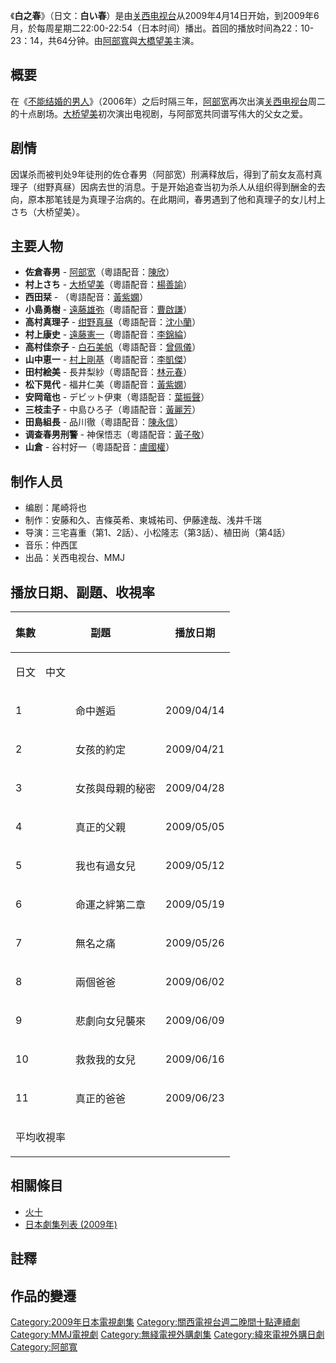 {{影集資訊
| 名稱     = 白之春
| 原名     = 白い春
| 圖片     = 
| 圖說     = 
| 類型     = 
| 原創者   =  
| 每集長   = 约54分钟
| 編劇     = 尾崎将也
| 導演     = 三宅喜重（关西电视台） <br /> 小松隆志<br />植田尚
| 演出     = [[阿部宽|阿部宽]]<br />[[大桥望美|大桥望美]]<br />[[吉高由里子|吉高由里子]]<br />[[遠藤雄弥|遠藤雄弥]]<br />[[紺野真昼|紺野真昼]]<br />[[白石美帆|白石美帆]]<br />遠藤憲一
| 主題曲   = 阪井あゆみ《横顔》 
| 片尾曲   =  
| 拍攝地   = {{日本}}
| 執行製片 = 
| 製片人   = 安藤和久（关西电视台）<br />吉條英希（关西电视台）<br />東城祐司（MMJ）<br />伊藤達哉（MMJ）<br />浅井千瑞
| 國家     = {{JPN}}
| 語言     = [[日語|日語]]
| 外景     = {{JPN}}
| 頻道     = [[关西电视台|关西电视台]]<br />MMJ
| 播出國家 = {{JPN}}
| 開始     = 2009年4月14日
| 結束     = 2009年6月23日
| 集數     = 11
| 官方網站 = http://ktv.jp/haru/index.html
| imdb_id   = 
| tv_com_id = 
}}

《'''白之春'''》（日文：'''白い春'''）是由[[关西电视台|关西电视台]]从2009年4月14日开始，到2009年6月，於每周星期二22:00-22:54（日本时间）播出。首回的播放时间為22：10-23：14，共64分钟。由[[阿部寬|阿部寬]]與[[大橋望美|大橋望美]]主演。

==概要==
在《[[不能結婚的男人_(日本電視劇)|不能结婚的男人]]》（2006年）之后时隔三年，[[阿部宽|阿部宽]]再次出演[[关西电视台|关西电视台]]周二的十点剧场。[[大桥望美|大桥望美]]初次演出电视剧，与阿部宽共同谱写伟大的父女之爱。

==剧情==
因谋杀而被判处9年徒刑的佐仓春男（阿部宽）刑满释放后，得到了前女友高村真理子（绀野真昼）因病去世的消息。于是开始追查当初为杀人从组织得到酬金的去向，原本那笔钱是为真理子治病的。在此期间，春男遇到了他和真理子的女儿村上さち（大桥望美）。

==主要人物==
*'''佐倉春男''' - [[阿部宽|阿部宽]]（粵語配音：[[陳欣_(配音員)|陳欣]]）
*'''村上さち''' - [[大桥望美|大桥望美]]（粵語配音：[[楊善諭|楊善諭]]）
*'''西田栞''' - {{lang|ja|[[吉高由里子|吉高由里子]]}}（粵語配音：[[黃紫嫻|黃紫嫻]]）
*'''小島勇樹''' - [[遠藤雄弥|遠藤雄弥]]（粵語配音：[[曹啟謙|曹啟謙]]）　
*'''高村真理子''' - [[绀野真昼|绀野真昼]]（粵語配音：[[沈小蘭|沈小蘭]]）
*'''村上康史''' - [[遠藤憲一|遠藤憲一]]（粵語配音：[[李錦綸|李錦綸]]）
*'''高村佳奈子''' - [[白石美帆|白石美帆]]（粵語配音：[[曾佩儀|曾佩儀]]）
*'''山中恵一''' - [[村上剛基|村上剛基]]（粵語配音：[[李凱傑|李凱傑]]）
*'''田村絵美''' - 長井梨紗（粵語配音：[[林元春|林元春]]）
*'''松下晃代''' - 福井仁美（粵語配音：[[黃紫嫻|黃紫嫻]]）
*'''安岡竜也''' - デビット伊東（粵語配音：[[葉振聲|葉振聲]]）
*'''三枝圭子''' - 中島ひろ子（粵語配音：[[黃麗芳|黃麗芳]]）
*'''田島組長''' - 品川徹（粵語配音：[[陳永信|陳永信]]）
*'''调查春男刑警''' - 神保悟志（粵語配音：[[黃子敬|黃子敬]]）
*'''山倉''' - 谷村好一（粵語配音：[[盧國權|盧國權]]）

==制作人员==
*编剧：尾崎将也
*制作：安藤和久、吉條英希、東城祐司、伊藤達哉、浅井千瑞
*导演：三宅喜重（第1、2話）、小松隆志（第3話）、植田尚（第4話）
*音乐：仲西匡
*出品：关西电视台、MMJ

== 播放日期、副題、收視率 ==
{| class="wikitable" style="text-align:center"
!rowspan=2|集數
!colspan=2|副題
!rowspan=2|播放日期
!rowspan=2|<!--關東-->收視率<ref>為日本關東地區，由[[Video_Research|Video Research]]社調查。</ref>
|-
!日文
!中文
|-
| 1
| {{lang|ja|命の出会い}}
| 命中邂逅
| 2009/04/14
| 13.7%
|-
| 2
| {{lang|ja|少女の約束}}
| 女孩的約定
| 2009/04/21
| <span style="color:green">10.0%</span>
|-
| 3
| {{lang|ja|少女と母の秘密}}
| 女孩與母親的秘密
| 2009/04/28
| 10.4%
|-
| 4
| {{lang|ja|本当の父親}}
| 真正的父親
| 2009/05/05
| 12.5%
|-
| 5
| {{lang|ja|俺には娘がいた}}
| 我也有過女兒
| 2009/05/12
| 11.8%
|-
| 6
| {{lang|ja|運命の絆第二章}}
| 命運之絆第二章
| 2009/05/19
| 11.9%
|-
| 7
| {{lang|ja|名乗れない痛み}}
| 無名之痛
| 2009/05/26
| 12.6%
|-
| 8
| {{lang|ja|二人のお父さん}}
| 兩個爸爸
| 2009/06/02
| 14.0%
|-
| 9
| {{lang|ja|娘を襲った悲劇}}
| 悲劇向女兒襲來
| 2009/06/09
| 12.5%
|-
| 10
| {{lang|ja|娘を救ってくれ}}
| 救救我的女兒
| 2009/06/16
| 13.9%
|-
| 11
| {{lang|ja|本当のお父さん}}
| 真正的爸爸
| 2009/06/23
| <span style="color:red">15.1%</span><ref>日本關西收視率突破20%，收視為20.6%</ref>
|-
! colspan=4|平均收視率
! 12.60%
|}

== 相關條目 ==
* [[關西電視台、富士電視台週二晚間十點連續劇|火十]]
* [[日本劇集列表_(2009年)|日本劇集列表 (2009年)]]

==註釋==
{{Reflist}}

==作品的變遷==
{{電視節目的变迁|
電視台=[[关西电视台|关西电视台]]|
播放檔次=[[關西電視台、富士電視台週二晚間十點連續劇|週二22點電視連續劇]]|
節目名稱=白之春<br />（2009.4.14 - 2009.6.23）|
上一節目=[[三角效应|三角效应]]<br />（2009.1.6 - 2008.3.17）|
下一節目=[[吸血鬼男孩|吸血鬼男孩]]<br>（2009.7.7 - 2009.9.8）|
}}
{{電視節目的變遷|
電視台={{TWN}} [[緯來日本台|緯來日本台]]|
播放檔次=[[緯來日本台#富士哈日劇|富士哈日劇]] 週一至週五 晚間22:00至23:00|
節目名稱=白色之春<br />（2009.9.23 - 2009.10.7）|
上一節目=[[絕對達令|絕對達令]]<small> 重播</span><br />(2009.9.8 - 2009.9.22)|
下一節目=[[醫龍|醫龍]]1+2<small> 重播</span><br />(2009.10.8 - 2009.11.9)|
}}
{{電視節目的變遷
|電視台={{flagicon|Hong Kong}} 香港 [[無綫劇集台|無綫劇集台]]
|播放檔次=星期日 17:30-19:15 （每次播映兩集）
|節目名稱=白色春天<br >（2010.01.17 - 2010.02.21） 
|上一節目={{link-ja|把我的腳給爸爸|みゅうの足パパにあげる}}<br />（2010.01.10）
|下一節目=[[單身情歌|單身情歌]]<br />（2010.02.28 - 2010.03.28）
|2電視台={{flagicon|Hong Kong}} 香港 [[無綫電視|無綫電視]][[翡翠台|翡翠台]]
|2播放檔次=週日 11:00至11:55
|2節目名稱=白色春天<br >（2011.03.13 - 2011.05.22） 
|2上一節目=[[CHANGE|CHANGE]]<br />（2011.01.02 - 2011.03.06）
|2下一節目=[[華麗的間諜|華麗的間諜]]<br />（2011.05.29 - 2011.07.31）
|3電視台= {{flagicon|Hong Kong}} 香港 [[高清翡翠台|高清翡翠台]]
|3播放檔次= 星期日09:00-11:00
|3節目名稱= 白色春天<br />（2012.02.12 - 2012.03.18）
|3上一節目= [[聖誕會下雪嗎|聖誕會下雪嗎]]<br />（2011.12.11 - 2012.02.12）
|3下一節目= [[華麗的間諜|華麗的間諜]]<br />（2012.04.01 - 2012.05.06）
}}

{{關西電視台週二晚間十點連續劇}}

{{DEFAULTSORT:Siroi Haru}}
[[Category:2009年日本電視劇集|Category:2009年日本電視劇集]]
[[Category:關西電視台週二晚間十點連續劇|Category:關西電視台週二晚間十點連續劇]]
[[Category:MMJ電視劇|Category:MMJ電視劇]]
[[Category:無綫電視外購劇集|Category:無綫電視外購劇集]]
[[Category:緯來電視外購日劇|Category:緯來電視外購日劇]]
[[Category:阿部寬|Category:阿部寬]]